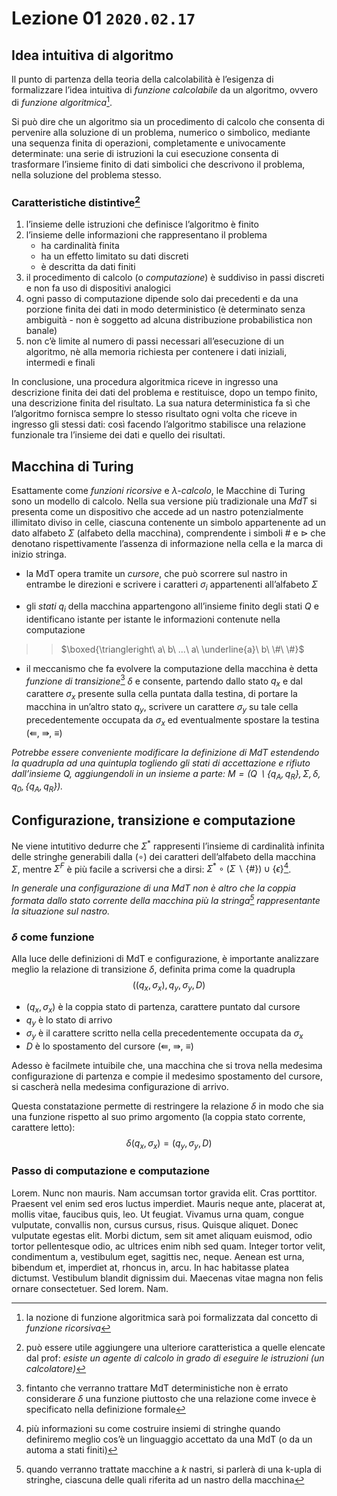 # Lezione 01 \hfill `2020.02.17`




## Idea intuitiva di algoritmo

Il punto di partenza della teoria della calcolabilità è l'esigenza di formalizzare l'idea intuitiva di *funzione calcolabile* da un algoritmo, ovvero di *funzione algoritmica*[^1].

Si può dire che un algoritmo sia un procedimento di calcolo che consenta di pervenire alla soluzione di un problema, numerico o simbolico, mediante una sequenza finita di operazioni, completamente e univocamente determinate: una serie di istruzioni la cui esecuzione consenta di trasformare l'insieme finito di dati simbolici che descrivono il problema, nella soluzione del problema stesso.

### Caratteristiche distintive[^2]

1. l'insieme delle istruzioni che definisce l'algoritmo è finito
2. l'insieme delle informazioni che rappresentano il problema
    * ha cardinalità finita
    * ha un effetto limitato su dati discreti
    * è descritta da dati finiti
3. il procedimento di calcolo (o *computazione*) è suddiviso in passi discreti e non fa uso di dispositivi analogici
4. ogni passo di computazione dipende solo dai precedenti e da una porzione finita dei dati in modo deterministico (è determinato senza ambiguità - non è soggetto ad alcuna distribuzione probabilistica non banale)
5. non c'è limite al numero di passi necessari all'esecuzione di un algoritmo, nè alla memoria richiesta per contenere i dati iniziali, intermedi e finali

In conclusione, una procedura algoritmica riceve in ingresso una descrizione finita dei dati del problema e restituisce, dopo un tempo finito, una descrizione finita del risultato. La sua natura deterministica fa sì che l'algoritmo fornisca sempre lo stesso risultato ogni volta che riceve in ingresso gli stessi dati: così facendo l'algoritmo stabilisce una relazione funzionale tra l'insieme dei dati e quello dei risultati.

[^1]: la nozione di funzione algoritmica sarà poi formalizzata dal concetto di *funzione ricorsiva*
[^2]: può essere utile aggiungere una ulteriore caratteristica a quelle elencate dal prof: *esiste un agente di calcolo in grado di eseguire le istruzioni (un calcolatore)*




## Macchina di Turing

Esattamente come *funzioni ricorsive* e *$\lambda$-calcolo*, le Macchine di Turing sono un modello di calcolo. Nella sua versione più tradizionale una *MdT* si presenta come un dispositivo che accede ad un nastro potenzialmente illimitato diviso in celle, ciascuna contenente un simbolo appartenente ad un dato alfabeto $\Sigma$ (alfabeto della macchina), comprendente i simboli $\#$ e $\triangleright$ che denotano rispettivamente l'assenza di informazione nella cella e la marca di inizio stringa.

* la MdT opera tramite un *cursore*, che può scorrere sul nastro in entrambe le direzioni e scrivere i caratteri $\sigma_i$ appartenenti all'alfabeto $\Sigma$

* gli *stati* $q_i$ della macchina appartengono all'insieme finito degli stati $Q$ e identificano istante per istante le informazioni contenute nella computazione

>> $\boxed{\triangleright\  a\ b\ ...\ a\ \underline{a}\ b\ \#\ \#}$

* il meccanismo che fa evolvere la computazione della macchina è detta *funzione di transizione*[^3] $\delta$ e consente, partendo dallo stato $q_x$ e dal carattere $\sigma_x$ presente sulla cella puntata dalla testina, di portare la macchina in un'altro stato $q_y$, scrivere un carattere $\sigma_y$ su tale cella precedentemente occupata da $\sigma_x$ ed eventualmente spostare la testina ($\Lleftarrow$, $\Rrightarrow$, $\equiv$)

\begin{definition}
una \underline{Macchina di Turing} è definita  formalmente come la quadrupla
$$M = (Q, \Sigma, \delta, q_0)$$

\begin{itemize}[itemsep=-7pt]
\item $Q$ è l'insieme finito degli stati $q_i$ che non contiene lo stato di accettazione $h$
\item $\Sigma$ è l'insieme finito dei simboli (alfabeto della macchina) al quale non appartengono i simboli di spostamento $\Lleftarrow$, $\Rrightarrow$, $\equiv$
\item $\delta\subseteq (Q \times \Sigma)\times (Q \cup {h}) \times \Sigma \times \{\Lleftarrow,\Rrightarrow,\equiv\}$ è la relazione di transizione, tale che il carattere puntato dal cursore non possa mai trovarsi a sinistra di $\triangleright$ 
\item $q_0 \in Q$ è lo stato iniziale
\end{itemize}
\end{definition}

*Potrebbe essere conveniente modificare la definizione di MdT estendendo la quadrupla ad una quintupla togliendo gli stati di accettazione e rifiuto dall'insieme $Q$, aggiungendoli in un insieme a parte: $M = (Q\backslash \{q_A,q_R\}, \Sigma, \delta, q_0, \{q_A,q_R\})$.*

## Configurazione, transizione e computazione

\begin{definition}
Una \underline{configurazione} (istantanea) $C$ di una MdT è definita dalla quadrupla
$$(q,u,\sigma,v) \in (Q \cup \{h\}) \times \Sigma^* \times \Sigma \times \Sigma^F$$
$$\boxed{\boxed{\qquad u \qquad}\ \underline{\sigma}\ \boxed{\qquad v \qquad}}$$

\begin{itemize}[itemsep=-7pt]
\item $q$ è lo stato corrente
\item $\sigma$ è il simbolo corrente
\item $u$ è la stringa di caratteri a sinistra del simbolo corrente
\item $v$ è la stringa di caratteri a destra del simbolo corrente
\end{itemize}
\end{definition}

Ne viene intutitivo dedurre che $\Sigma^*$ rappresenti l'insieme di cardinalità infinita delle stringhe generabili dalla \textit{giustapposizione} ($\circ$) dei caratteri dell'alfabeto della macchina $\Sigma$, mentre $\Sigma^F$ è più facile a scriversi che a dirsi: $\Sigma^* \circ (\Sigma\backslash \{\#\})\cup\{\epsilon\}$[^5].

*In generale una configurazione di una MdT non è altro che la coppia formata dallo stato corrente della macchina più la stringa[^4] rappresentante la situazione sul nastro.*

### $\delta$ come funzione

Alla luce delle definizioni di MdT e configurazione, è importante analizzare meglio la relazione di transizione $\delta$, definita prima come la quadrupla
$$((q_x,\sigma_x),q_y,\sigma_y,D)$$

* $(q_x,\sigma_x)$ è la coppia stato di partenza, carattere puntato dal cursore
* $q_y$ è lo stato di arrivo
* $\sigma_y$ è il carattere scritto nella cella precedentemente occupata da $\sigma_x$
* $D$ è lo spostamento del cursore ($\Lleftarrow$, $\Rrightarrow$, $\equiv$)

Adesso è facilmete intuibile che, una macchina che si trova nella medesima configurazione di partenza e compie il medesimo spostamento del cursore, si cascherà nella medesima configurazione di arrivo.

Questa constatazione permette di restringere la relazione $\delta$ in modo che sia una funzione rispetto al suo primo argomento (la coppia stato corrente, carattere letto):
$$\delta(q_x,\sigma_x)=(q_y,\sigma_y,D)$$

### Passo di computazione e computazione

Lorem. Nunc non mauris. Nam accumsan tortor gravida elit. Cras porttitor.
Praesent vel enim sed eros luctus imperdiet. Mauris neque ante, placerat at,
mollis vitae, faucibus quis, leo. Ut feugiat. Vivamus urna quam, congue
vulputate, convallis non, cursus cursus, risus. Quisque aliquet. Donec
vulputate egestas elit. Morbi dictum, sem sit amet aliquam euismod, odio tortor
pellentesque odio, ac ultrices enim nibh sed quam. Integer tortor velit,
condimentum a, vestibulum eget, sagittis nec, neque. Aenean est urna, bibendum
et, imperdiet at, rhoncus in, arcu. In hac habitasse platea dictumst.
Vestibulum blandit dignissim dui. Maecenas vitae magna non felis ornare
consectetuer. Sed lorem. Nam.

\begin{definition}
Una \underline{computazione} di una MdT è una successione di configurazioni, ogniuna ottenuta dalla precedente in accordo con a definizione di funzione di transizione $\delta$
\end{definition}

[^3]: fintanto che verranno trattare MdT deterministiche non è errato considerare $\delta$ una funzione piuttosto che una relazione come invece è specificato nella definizione formale
[^4]: quando verranno trattate macchine a $k$ nastri, si parlerà di una k-upla di stringhe, ciascuna delle quali riferita ad un nastro della macchina
[^5]: più informazioni su come costruire insiemi di stringhe quando definiremo meglio cos'è un linguaggio accettato da una MdT (o da un automa a stati finiti)
